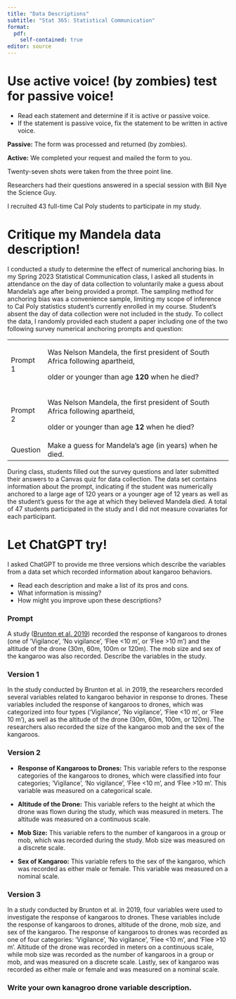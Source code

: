 ```yaml
---
title: "Data Descriptions"
subtitle: "Stat 365: Statistical Communication"
format: 
  pdf:
    self-contained: true
editor: source
---
```


# Use active voice! (by zombies) test for passive voice!

-   Read each statement and determine if it is active or passive voice.
-   If the statement is passive voice, fix the statement to be written in active voice.

**Passive:** The form was processed and returned (by zombies).

**Active:** We completed your request and mailed the form to you.

\vspace{1.5cm}

Twenty-seven shots were taken from the three point line.

\vspace{1.5cm}

Researchers had their questions answered in a special session with Bill Nye the Science Guy.

\vspace{1.5cm}

I recruited 43 full-time Cal Poly students to participate in my study.

\newpage

# Critique my Mandela data description!

I conducted a study to determine the effect of numerical anchoring bias. In my Spring 2023 Statistical Communication class, I asked all students in attendance on the day of data collection to voluntarily make a guess about Mandela's age after being provided a prompt. The sampling method for anchoring bias was a convenience sample, limiting my scope of inference to Cal Poly statistics student's currently enrolled in my course. Student's absent the day of data collection were not included in the study. To collect the data, I randomly provided each student a paper including one of the two following survey numerical anchoring prompts and question:

+----------+-------------------------------------------------------------------------------+
| Prompt 1 | Was Nelson Mandela, the first president of South Africa following apartheid,  |
|          |                                                                               |
|          | older or younger than age **120** when he died?                               |
+----------+-------------------------------------------------------------------------------+
| Prompt 2 | Was Nelson Mandela, the first president of South Africa following apartheid,  |
|          |                                                                               |
|          | older or younger than age **12** when he died?                                |
+----------+-------------------------------------------------------------------------------+
| Question | Make a guess for Mandela's age (in years) when he died.                       |
+----------+-------------------------------------------------------------------------------+

During class, students filled out the survey questions and later submitted their answers to a Canvas quiz for data collection. The data set contains information about the prompt, indicating if the student was numerically anchored to a large age of 120 years or a younger age of 12 years as well as the student's guess for the age at which they believed Mandela died. A total of 47 students participated in the study and I did not measure covariates for each participant.

\vspace{2.5cm}

# Let ChatGPT try!

I asked ChatGPT to provide me three versions which describe the variables from a data set which recorded information about kangaroo behaviors.

-   Read each description and make a list of its pros and cons.
-   What information is missing?
-   How might you improve upon these descriptions?

### Prompt

A study ([Brunton et al. 2019](https://www.mdpi.com/2504-446X/3/2/41)) recorded the response of kangaroos to drones (one of 'Vigilance', 'No vigilance', 'Flee \<10 m', or 'Flee \>10 m') and the altitude of the drone (30m, 60m, 100m or 120m). The mob size and sex of the kangaroo was also recorded. Describe the variables in the study.

### Version 1

In the study conducted by Brunton et al. in 2019, the researchers recorded several variables related to kangaroo behavior in response to drones. These variables included the response of kangaroos to drones, which was categorized into four types ('Vigilance', 'No vigilance', 'Flee \<10 m', or 'Flee 10 m'), as well as the altitude of the drone (30m, 60m, 100m, or 120m). The researchers also recorded the size of the kangaroo mob and the sex of the kangaroos.

\vspace{2cm}

### Version 2

-   **Response of Kangaroos to Drones:** This variable refers to the response categories of the kangaroos to drones, which were classified into four categories; 'Vigilance', 'No vigilance', 'Flee \<10 m', and 'Flee \>10 m'. This variable was measured on a categorical scale.

-   **Altitude of the Drone:** This variable refers to the height at which the drone was flown during the study, which was measured in meters. The altitude was measured on a continuous scale.

-   **Mob Size:** This variable refers to the number of kangaroos in a group or mob, which was recorded during the study. Mob size was measured on a discrete scale.

-   **Sex of Kangaroo:** This variable refers to the sex of the kangaroo, which was recorded as either male or female. This variable was measured on a nominal scale.

\vspace{2cm}

### Version 3

In a study conducted by Brunton et al. in 2019, four variables were used to investigate the response of kangaroos to drones. These variables include the response of kangaroos to drones, altitude of the drone, mob size, and sex of the kangaroo. The response of kangaroos to drones was recorded as one of four categories: 'Vigilance', 'No vigilance', 'Flee \<10 m', and 'Flee \>10 m'. Altitude of the drone was recorded in meters on a continuous scale, while mob size was recorded as the number of kangaroos in a group or mob, and was measured on a discrete scale. Lastly, sex of kangaroo was recorded as either male or female and was measured on a nominal scale.

\vspace{2cm}

### Write your own kanagroo drone variable description.

\vspace{5cm}

